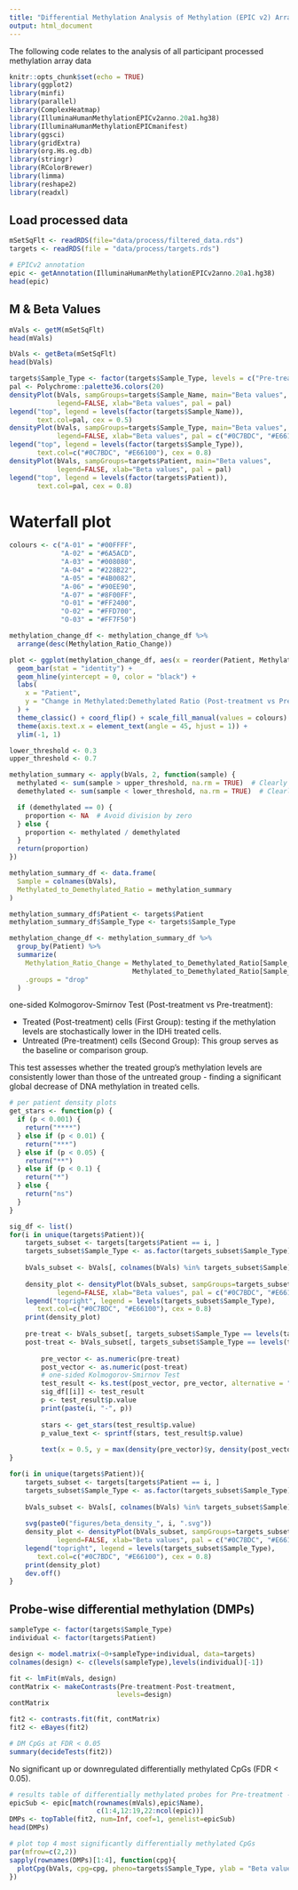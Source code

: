 ```yaml
---
title: "Differential Methylation Analysis of Methylation (EPIC v2) Array Data"
output: html_document
---
```


The following code relates to the analysis of all participant processed methylation array data 

```r
knitr::opts_chunk$set(echo = TRUE)
library(ggplot2)
library(minfi)
library(parallel)
library(ComplexHeatmap) 
library(IlluminaHumanMethylationEPICv2anno.20a1.hg38)
library(IlluminaHumanMethylationEPICmanifest)
library(ggsci)
library(gridExtra)
library(org.Hs.eg.db)
library(stringr)
library(RColorBrewer)
library(limma)
library(reshape2)
library(readxl)
```

## Load processed data

```r
mSetSqFlt <- readRDS(file="data/process/filtered_data.rds")
targets <- readRDS(file = "data/process/targets.rds")

# EPICv2 annotation 
epic <- getAnnotation(IlluminaHumanMethylationEPICv2anno.20a1.hg38)
head(epic)
```

## M & Beta Values

```r
mVals <- getM(mSetSqFlt)
head(mVals)

bVals <- getBeta(mSetSqFlt)
head(bVals)

targets$Sample_Type <- factor(targets$Sample_Type, levels = c("Pre-treatment", "Post-treatment"))
pal <- Polychrome::palette36.colors(20)
densityPlot(bVals, sampGroups=targets$Sample_Name, main="Beta values", 
            legend=FALSE, xlab="Beta values", pal = pal)
legend("top", legend = levels(factor(targets$Sample_Name)), 
       text.col=pal, cex = 0.5)
densityPlot(bVals, sampGroups=targets$Sample_Type, main="Beta values", 
            legend=FALSE, xlab="Beta values", pal = c("#0C7BDC", "#E66100"))
legend("top", legend = levels(factor(targets$Sample_Type)), 
       text.col=c("#0C7BDC", "#E66100"), cex = 0.8)
densityPlot(bVals, sampGroups=targets$Patient, main="Beta values", 
            legend=FALSE, xlab="Beta values", pal = pal)
legend("top", legend = levels(factor(targets$Patient)), 
       text.col=pal, cex = 0.8)
```

# Waterfall plot

```r
colours <- c("A-01" = "#00FFFF",
             "A-02" = "#6A5ACD",
             "A-03" = "#008080",
             "A-04" = "#228B22",
             "A-05" = "#4B0082",
             "A-06" = "#90EE90",
             "A-07" = "#8F00FF",
             "O-01" = "#FF2400",
             "O-02" = "#FFD700",
             "O-03" = "#FF7F50")

methylation_change_df <- methylation_change_df %>%
  arrange(desc(Methylation_Ratio_Change))

plot <- ggplot(methylation_change_df, aes(x = reorder(Patient, Methylation_Ratio_Change), y = Methylation_Ratio_Change, fill = Patient)) +
  geom_bar(stat = "identity") +
  geom_hline(yintercept = 0, color = "black") +
  labs(
    x = "Patient",
    y = "Change in Methylated:Demethylated Ratio (Post-treatment vs Pre-treatment)"
  ) +
  theme_classic() + coord_flip() + scale_fill_manual(values = colours) +
  theme(axis.text.x = element_text(angle = 45, hjust = 1)) +
  ylim(-1, 1)
```

```r
lower_threshold <- 0.3
upper_threshold <- 0.7

methylation_summary <- apply(bVals, 2, function(sample) {
  methylated <- sum(sample > upper_threshold, na.rm = TRUE)  # Clearly methylated
  demethylated <- sum(sample < lower_threshold, na.rm = TRUE)  # Clearly demethylated

  if (demethylated == 0) {
    proportion <- NA  # Avoid division by zero
  } else {
    proportion <- methylated / demethylated
  }
  return(proportion)
})

methylation_summary_df <- data.frame(
  Sample = colnames(bVals),
  Methylated_to_Demethylated_Ratio = methylation_summary
)

methylation_summary_df$Patient <- targets$Patient
methylation_summary_df$Sample_Type <- targets$Sample_Type

methylation_change_df <- methylation_summary_df %>%
  group_by(Patient) %>%
  summarize(
    Methylation_Ratio_Change = Methylated_to_Demethylated_Ratio[Sample_Type == "Post-treatment"] - 
                               Methylated_to_Demethylated_Ratio[Sample_Type == "Pre-treatment"],
    .groups = "drop"
  )
```

one-sided Kolmogorov-Smirnov Test (Post-treatment vs Pre-treatment):

* Treated (Post-treatment) cells (First Group): testing if the methylation levels are stochastically lower in the IDHi treated cells.
* Untreated (Pre-treatment) cells (Second Group): This group serves as the baseline or comparison group.

This test assesses whether the treated group's methylation levels are consistently lower than those of the untreated group - finding a significant global decrease of DNA methylation in treated cells.

```r
# per patient density plots
get_stars <- function(p) {
  if (p < 0.001) {
    return("****")
  } else if (p < 0.01) {
    return("***")
  } else if (p < 0.05) {
    return("**")
  } else if (p < 0.1) {
    return("*")
  } else {
    return("ns")
  }
}

sig_df <- list()
for(i in unique(targets$Patient)){
    targets_subset <- targets[targets$Patient == i, ]
    targets_subset$Sample_Type <- as.factor(targets_subset$Sample_Type)
    
    bVals_subset <- bVals[, colnames(bVals) %in% targets_subset$Sample]
    
    density_plot <- densityPlot(bVals_subset, sampGroups=targets_subset$Sample_Type, main=paste("Beta values", i, sep = " "), 
            legend=FALSE, xlab="Beta values", pal = c("#0C7BDC", "#E66100"))
    legend("topright", legend = levels(targets_subset$Sample_Type), 
       text.col=c("#0C7BDC", "#E66100"), cex = 0.8)
    print(density_plot)
    
    pre-treat <- bVals_subset[, targets_subset$Sample_Type == levels(targets_subset$Sample_Type)[1], drop=FALSE]
    post-treat <- bVals_subset[, targets_subset$Sample_Type == levels(targets_subset$Sample_Type)[2], drop=FALSE]
    
        pre_vector <- as.numeric(pre-treat)
        post_vector <- as.numeric(post-treat)
        # one-sided Kolmogorov-Smirnov Test
        test_result <- ks.test(post_vector, pre_vector, alternative = "less")
        sig_df[[i]] <- test_result
        p <- test_result$p.value
        print(paste(i, "-", p))
        
        stars <- get_stars(test_result$p.value)
        p_value_text <- sprintf(stars, test_result$p.value)
        
        text(x = 0.5, y = max(density(pre_vector)$y, density(post_vector)$y), labels = p_value_text, cex = 1.2, col = "black", adj = c(0.5, 0.5))
}

for(i in unique(targets$Patient)){
    targets_subset <- targets[targets$Patient == i, ]
    targets_subset$Sample_Type <- as.factor(targets_subset$Sample_Type)
    
    bVals_subset <- bVals[, colnames(bVals) %in% targets_subset$Sample]
    
    svg(paste0("figures/beta_density_", i, ".svg"))
    density_plot <- densityPlot(bVals_subset, sampGroups=targets_subset$Sample_Type, main=paste("Beta values", i, sep = " "), 
            legend=FALSE, xlab="Beta values", pal = c("#0C7BDC", "#E66100"))
    legend("topright", legend = levels(targets_subset$Sample_Type), 
       text.col=c("#0C7BDC", "#E66100"), cex = 0.8)
    print(density_plot)
    dev.off()
}
```

## Probe-wise differential methylation (DMPs)

```r
sampleType <- factor(targets$Sample_Type)
individual <- factor(targets$Patient) 

design <- model.matrix(~0+sampleType+individual, data=targets)
colnames(design) <- c(levels(sampleType),levels(individual)[-1])

fit <- lmFit(mVals, design)
contMatrix <- makeContrasts(Pre-treatment-Post-treatment,
                           levels=design)
contMatrix

fit2 <- contrasts.fit(fit, contMatrix)
fit2 <- eBayes(fit2)

# DM CpGs at FDR < 0.05
summary(decideTests(fit2))
```
No significant up or downregulated differentially methylated CpGs (FDR < 0.05).  

```r
# results table of differentially methylated probes for Pre-treatment - Post-treatment contrast
epicSub <- epic[match(rownames(mVals),epic$Name),
                      c(1:4,12:19,22:ncol(epic))]
DMPs <- topTable(fit2, num=Inf, coef=1, genelist=epicSub)
head(DMPs)

# plot top 4 most significantly differentially methylated CpGs 
par(mfrow=c(2,2))
sapply(rownames(DMPs)[1:4], function(cpg){
  plotCpg(bVals, cpg=cpg, pheno=targets$Sample_Type, ylab = "Beta values")
})
```
